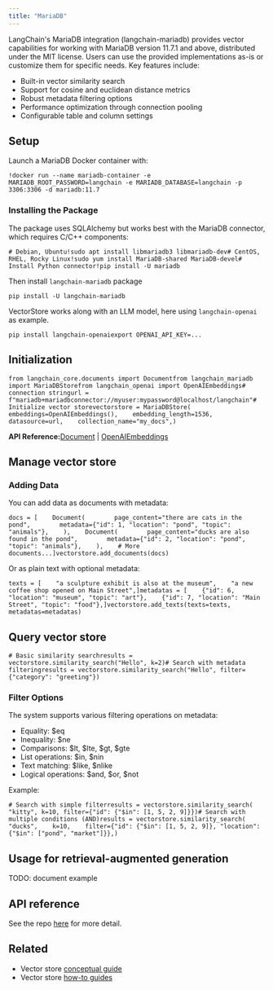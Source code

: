 ```yaml
---
title: "MariaDB"
---
```


LangChain's MariaDB integration (langchain-mariadb) provides vector capabilities for working with MariaDB version 11.7.1 and above, distributed under the MIT license. Users can use the provided implementations as-is or customize them for specific needs. Key features include:

* Built-in vector similarity search
* Support for cosine and euclidean distance metrics
* Robust metadata filtering options
* Performance optimization through connection pooling
* Configurable table and column settings

## Setup

Launch a MariaDB Docker container with:

```
!docker run --name mariadb-container -e MARIADB_ROOT_PASSWORD=langchain -e MARIADB_DATABASE=langchain -p 3306:3306 -d mariadb:11.7
```

### Installing the Package

The package uses SQLAlchemy but works best with the MariaDB connector, which requires C/C++ components:

```
# Debian, Ubuntu!sudo apt install libmariadb3 libmariadb-dev# CentOS, RHEL, Rocky Linux!sudo yum install MariaDB-shared MariaDB-devel# Install Python connector!pip install -U mariadb
```

Then install `langchain-mariadb` package

```
pip install -U langchain-mariadb
```

VectorStore works along with an LLM model, here using `langchain-openai` as example.

```
pip install langchain-openaiexport OPENAI_API_KEY=...
```

## Initialization

```
from langchain_core.documents import Documentfrom langchain_mariadb import MariaDBStorefrom langchain_openai import OpenAIEmbeddings# connection stringurl = f"mariadb+mariadbconnector://myuser:mypassword@localhost/langchain"# Initialize vector storevectorstore = MariaDBStore(    embeddings=OpenAIEmbeddings(),    embedding_length=1536,    datasource=url,    collection_name="my_docs",)
```

**API Reference:**[Document](https://python.langchain.com/api_reference/core/documents/langchain_core.documents.base.Document.html) | [OpenAIEmbeddings](https://python.langchain.com/api_reference/openai/embeddings/langchain_openai.embeddings.base.OpenAIEmbeddings.html)

## Manage vector store

### Adding Data

You can add data as documents with metadata:

```
docs = [    Document(        page_content="there are cats in the pond",        metadata={"id": 1, "location": "pond", "topic": "animals"},    ),    Document(        page_content="ducks are also found in the pond",        metadata={"id": 2, "location": "pond", "topic": "animals"},    ),    # More documents...]vectorstore.add_documents(docs)
```

Or as plain text with optional metadata:

```
texts = [    "a sculpture exhibit is also at the museum",    "a new coffee shop opened on Main Street",]metadatas = [    {"id": 6, "location": "museum", "topic": "art"},    {"id": 7, "location": "Main Street", "topic": "food"},]vectorstore.add_texts(texts=texts, metadatas=metadatas)
```

## Query vector store

```
# Basic similarity searchresults = vectorstore.similarity_search("Hello", k=2)# Search with metadata filteringresults = vectorstore.similarity_search("Hello", filter={"category": "greeting"})
```

### Filter Options

The system supports various filtering operations on metadata:

* Equality: $eq
* Inequality: $ne
* Comparisons: $lt, $lte, $gt, $gte
* List operations: $in, $nin
* Text matching: $like, $nlike
* Logical operations: $and, $or, $not

Example:

```
# Search with simple filterresults = vectorstore.similarity_search(    "kitty", k=10, filter={"id": {"$in": [1, 5, 2, 9]}})# Search with multiple conditions (AND)results = vectorstore.similarity_search(    "ducks",    k=10,    filter={"id": {"$in": [1, 5, 2, 9]}, "location": {"$in": ["pond", "market"]}},)
```

## Usage for retrieval-augmented generation

TODO: document example

## API reference

See the repo [here](https://github.com/mariadb-corporation/langchain-mariadb) for more detail.

## Related

* Vector store [conceptual guide](/oss/concepts/vectorstores)
* Vector store [how-to guides](/oss/how_to/#vector-stores)
